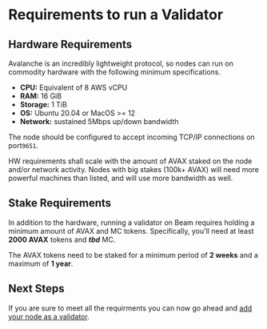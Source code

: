 
# Requirements to run a Validator

## Hardware Requirements
Avalanche is an incredibly lightweight protocol, so nodes can run on commodity hardware with the following minimum specifications. 

- **CPU:** Equivalent of 8 AWS vCPU
- **RAM:** 16 GiB
- **Storage:** 1 TiB
- **OS:** Ubuntu 20.04 or MacOS >= 12
- **Network:** sustained 5Mbps up/down bandwidth

The node should be configured to accept incoming TCP/IP connections on port`9651`.

<Callout type="info">
  HW requirements shall scale with the amount of AVAX staked on the node and/or network activity. Nodes with big stakes (100k+ AVAX) will need more powerful machines than listed, and will use more bandwidth as well.
</Callout>

## Stake Requirements

In addition to the hardware, running a validator on Beam requires holding a minimum amount of AVAX and MC tokens. Specifically, you'll need at least **2000 AVAX** tokens and ***tbd*** MC.

The AVAX tokens need to be staked for a minimum period of **2 weeks** and a maximum of **1 year**.


## Next Steps

If you are sure to meet all the requirments you can now go ahead and [add your node as a validator](/chain/nodes/validator).